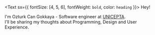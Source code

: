 <Text sx={{ fontSize: [4, 5, 6], fontWeight: `bold`, color: `heading` }}>
  Hey!
</Text>

I'm Ozturk Can Gokkaya - Software engineer at [UNICEPTA](https://www.unicepta.com/index.html).  
I'll be sharing my thoughts about Programming, Design and User Experience.
